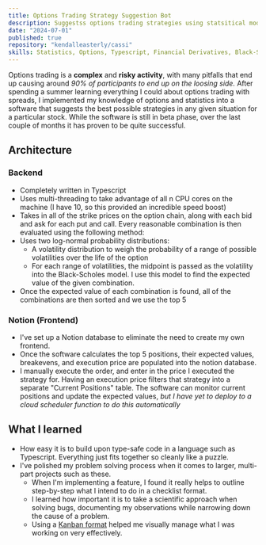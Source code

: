 ```yaml
---
title: Options Trading Strategy Suggestion Bot
description: Suggestss options trading strategies using statsitical models
date: "2024-07-01"
published: true
repository: "kendalleasterly/cassi"
skills: Statistics, Options, Typescript, Financial Derivatives, Black-Scholes, Mathematics
---
```


Options trading is a **complex** and **risky activity**, with many pitfalls that end up causing around *90% of participants to end up on the loosing side.* After spending a summer learning everything I could about options trading with spreads, I implemented my knowledge of options and statistics into a software that suggests the best possible strategies in any given situation for a particular stock. While the software is still in beta phase, over the last couple of months it has proven to be quite successful.

## Architecture

### Backend
- Completely written in Typescript
- Uses multi-threading to take advantage of all n CPU cores on the machine (I have 10, so this provided an incredible speed boost)
- Takes in all of the strike prices on the option chain, along with each bid and ask for each put and call. Every reasonable combination is then evaluated using the following method:
- Uses two log-normal probability distributions:
  - A volatility distribution to weigh the probability of a range of possible volatilities over the life of the option
  - For each range of volatilities, the midpoint is passed as the volatility into the Black-Scholes model. I use this model to find the expected value of the given combination.
- Once the expected value of each combination is found, all of the combinations are then sorted and we use the top 5

### Notion (Frontend)
- I've set up a Notion database to eliminate the need to create my own frontend.
- Once the software calculates the top 5 positions, their expected values, breakevens, and execution price are populated into the notion database.
- I manually execute the order, and enter in the price I executed the strategy for. Having an execution price filters that strategy into a separate "Current Positions" table. The software can monitor current positions and update the expected values, *but I have yet to deploy to a cloud scheduler function to do this automatically*

## What I learned
- How easy it is to build upon type-safe code in a language such as Typescript. Everything just fits together so cleanly like a puzzle.
- I've polished my problem solving process when it comes to larger, multi-part projects such as these. 
    - When I'm implementing a feature, I found it really helps to outline step-by-step what I intend to do in a checklist format.
    - I learned how important it is to take a scientific approach when solving bugs, documenting my observations while narrowing down the cause of a problem.
    - Using a [Kanban format](https://assets.asana.biz/transform/4afbad21-f79b-4beb-86d1-6c12952d414f/inline-boards-work-requests-2x?io=transform:fill,width:2560&format=webp) helped me visually manage what I was working on very effectively.